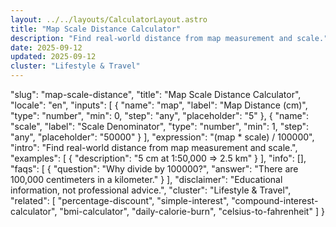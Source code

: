 ```yaml
---
layout: ../../layouts/CalculatorLayout.astro
title: "Map Scale Distance Calculator"
description: "Find real-world distance from map measurement and scale."
date: 2025-09-12
updated: 2025-09-12
cluster: "Lifestyle & Travel"
---
```


  "slug": "map-scale-distance",
  "title": "Map Scale Distance Calculator",
  "locale": "en",
  "inputs": [
    {
      "name": "map",
      "label": "Map Distance (cm)",
      "type": "number",
      "min": 0,
      "step": "any",
      "placeholder": "5"
    },
    {
      "name": "scale",
      "label": "Scale Denominator",
      "type": "number",
      "min": 1,
      "step": "any",
      "placeholder": "50000"
    }
  ],
  "expression": "(map * scale) / 100000",
  "intro": "Find real-world distance from map measurement and scale.",
  "examples": [
    {
      "description": "5 cm at 1:50,000 ⇒ 2.5 km"
    }
  ],
  "info": [],
  "faqs": [
    {
      "question": "Why divide by 100000?",
      "answer": "There are 100,000 centimeters in a kilometer."
    }
  ],
  "disclaimer": "Educational information, not professional advice.",
  "cluster": "Lifestyle & Travel",
  "related": [
    "percentage-discount",
    "simple-interest",
    "compound-interest-calculator",
    "bmi-calculator",
    "daily-calorie-burn",
    "celsius-to-fahrenheit"
  ]
}

<Calculator schema={schema} />
